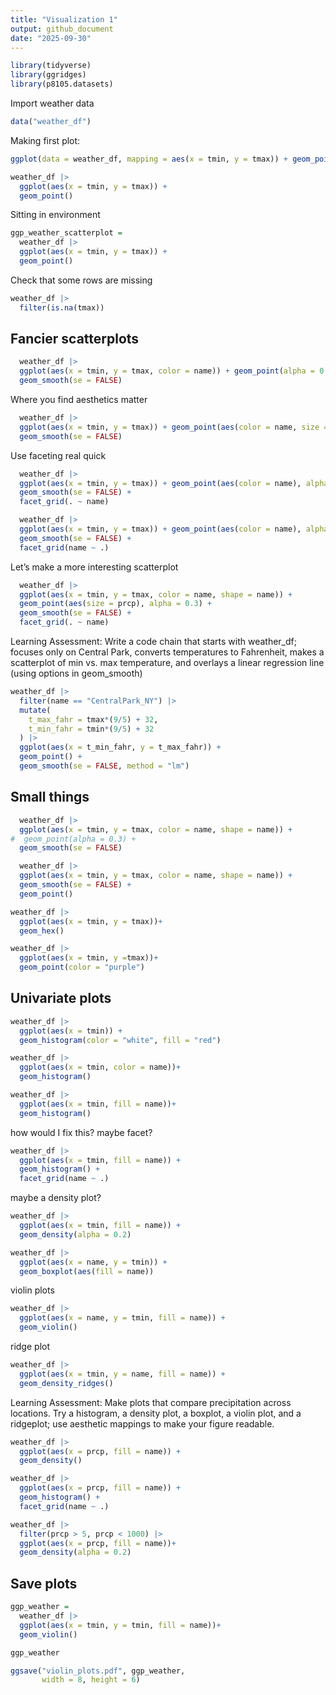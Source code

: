 ```yaml
---
title: "Visualization 1"
output: github_document
date: "2025-09-30"
---
```


```r
library(tidyverse)
library(ggridges)
library(p8105.datasets)
```

Import weather data

```r
data("weather_df")
```


Making first plot:

```r

ggplot(data = weather_df, mapping = aes(x = tmin, y = tmax)) + geom_point()

```

```r
weather_df |> 
  ggplot(aes(x = tmin, y = tmax)) +
  geom_point()
```

Sitting in environment

```r
ggp_weather_scatterplot = 
  weather_df |> 
  ggplot(aes(x = tmin, y = tmax)) +
  geom_point()
```


Check that some rows are missing

```r
weather_df |> 
  filter(is.na(tmax))
```


## Fancier scatterplots

```r
  weather_df |> 
  ggplot(aes(x = tmin, y = tmax, color = name)) + geom_point(alpha = 0.3) +
  geom_smooth(se = FALSE)
```

Where you find aesthetics matter

```r
  weather_df |> 
  ggplot(aes(x = tmin, y = tmax)) + geom_point(aes(color = name, size = prcp), alpha = 0.3) +
  geom_smooth(se = FALSE)
```

Use faceting real quick

```r
  weather_df |> 
  ggplot(aes(x = tmin, y = tmax)) + geom_point(aes(color = name), alpha = 0.3, size = 0.8) +
  geom_smooth(se = FALSE) + 
  facet_grid(. ~ name)

  weather_df |> 
  ggplot(aes(x = tmin, y = tmax)) + geom_point(aes(color = name), alpha = 0.3, size = 0.8) +
  geom_smooth(se = FALSE) + 
  facet_grid(name ~ .)

```

Let's make a more interesting scatterplot

```r
  weather_df |> 
  ggplot(aes(x = tmin, y = tmax, color = name, shape = name)) + 
  geom_point(aes(size = prcp), alpha = 0.3) +
  geom_smooth(se = FALSE) + 
  facet_grid(. ~ name)
```

Learning Assessment: Write a code chain that starts with weather_df; focuses only on Central Park, converts temperatures to Fahrenheit, makes a scatterplot of min vs. max temperature, and overlays a linear regression line (using options in geom_smooth)

```r
weather_df |> 
  filter(name == "CentralPark_NY") |> 
  mutate(
    t_max_fahr = tmax*(9/5) + 32,
    t_min_fahr = tmin*(9/5) + 32
  ) |> 
  ggplot(aes(x = t_min_fahr, y = t_max_fahr)) + 
  geom_point() + 
  geom_smooth(se = FALSE, method = "lm")
```

## Small things

```r
  weather_df |> 
  ggplot(aes(x = tmin, y = tmax, color = name, shape = name)) + 
#  geom_point(alpha = 0.3) +
  geom_smooth(se = FALSE) 

  weather_df |> 
  ggplot(aes(x = tmin, y = tmax, color = name, shape = name)) + 
  geom_smooth(se = FALSE) +
  geom_point() 
```

```r
weather_df |> 
  ggplot(aes(x = tmin, y = tmax))+
  geom_hex()
```

```r
weather_df |> 
  ggplot(aes(x = tmin, y =tmax))+
  geom_point(color = "purple")
```

## Univariate plots

```r
weather_df |> 
  ggplot(aes(x = tmin)) +
  geom_histogram(color = "white", fill = "red")
```

```r
weather_df |> 
  ggplot(aes(x = tmin, color = name))+
  geom_histogram()

weather_df |> 
  ggplot(aes(x = tmin, fill = name))+
  geom_histogram()
```

how would I fix this? maybe facet?

```r
weather_df |> 
  ggplot(aes(x = tmin, fill = name)) +
  geom_histogram() + 
  facet_grid(name ~ .)
```

maybe a density plot?

```r
weather_df |> 
  ggplot(aes(x = tmin, fill = name)) +
  geom_density(alpha = 0.2)
```

```r
weather_df |> 
  ggplot(aes(x = name, y = tmin)) +
  geom_boxplot(aes(fill = name))
```

violin plots

```r
weather_df |> 
  ggplot(aes(x = name, y = tmin, fill = name)) +
  geom_violin()
```

ridge plot

```r
weather_df |> 
  ggplot(aes(x = tmin, y = name, fill = name)) +
  geom_density_ridges()
```

Learning Assessment: Make plots that compare precipitation across locations. Try a histogram, a density plot, a boxplot, a violin plot, and a ridgeplot; use aesthetic mappings to make your figure readable.


```r
weather_df |> 
  ggplot(aes(x = prcp, fill = name)) +
  geom_density()

weather_df |> 
  ggplot(aes(x = prcp, fill = name)) +
  geom_histogram() + 
  facet_grid(name ~ .)

weather_df |> 
  filter(prcp > 5, prcp < 1000) |> 
  ggplot(aes(x = prcp, fill = name))+
  geom_density(alpha = 0.2)
```

## Save plots

```r
ggp_weather = 
  weather_df |> 
  ggplot(aes(x = tmin, y = tmin, fill = name))+
  geom_violin()

ggp_weather

ggsave("violin_plots.pdf", ggp_weather,
       width = 8, height = 6)

```

